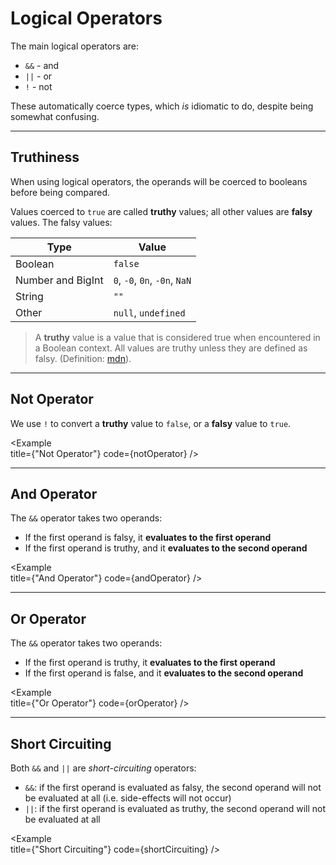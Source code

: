 
# Logical Operators

The main logical operators are:

- `&&` - and
- `||` - or
- `!` - not

These automatically coerce types, which _is_ idiomatic to do, despite being somewhat confusing.

---

## Truthiness

When using logical operators, the operands will be coerced to booleans before being compared. 

Values coerced to `true` are called **truthy** values; all other values are **falsy** values. The falsy values:

| Type | Value |
| --- | --- |
| Boolean | `false` |
| Number and BigInt | `0`, `-0`, `0n`, `-0n`, `NaN` |
| String | `""` |
| Other | `null`, `undefined` |

> A **truthy** value is a value that is considered true when encountered in a Boolean context. All values are truthy unless they are defined as falsy. (Definition: [mdn](https://developer.mozilla.org/en-US/docs/Glossary/Truthy)).

---

## Not Operator

We use `!` to convert a **truthy** value to `false`, or a **falsy** value to `true`.

<Example   
  title={"Not Operator"}
  code={notOperator}
/>

---

## And Operator

The `&&` operator takes two operands: 

- If the first operand is falsy, it **evaluates to the first operand** 
- If the first operand is truthy, and it **evaluates to the second operand**

<Example   
  title={"And Operator"}
  code={andOperator}
/>

---

## Or Operator

The `&&` operator takes two operands: 

- If the first operand is truthy, it **evaluates to the first operand** 
- If the first operand is false, and it **evaluates to the second operand**

<Example   
  title={"Or Operator"}
  code={orOperator}
/>

---

## Short Circuiting

Both `&&` and `||` are _short-circuiting_ operators:

- `&&`: if the first operand is evaluated as falsy, the second operand will not be evaluated at all (i.e. side-effects will not occur)
- `||`: if the first operand is evaluated as truthy, the second operand will not be evaluated at all

<Example   
  title={"Short Circuiting"}
  code={shortCircuiting}
/>